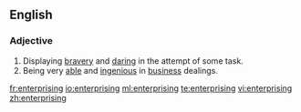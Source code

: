 ==English==

===Adjective===
{{en-adj}}

# Displaying [[brave]]ry and [[daring]] in the attempt of some task.
# Being very [[able]] and [[ingenious]] in [[business]] dealings.

[[fr:enterprising]]
[[io:enterprising]]
[[ml:enterprising]]
[[te:enterprising]]
[[vi:enterprising]]
[[zh:enterprising]]